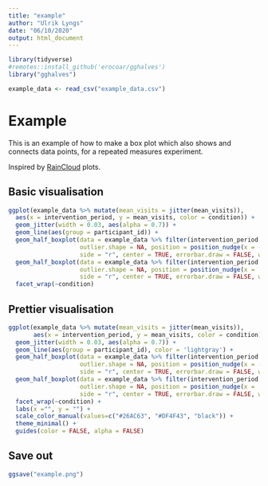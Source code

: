 ```yaml
---
title: "example"
author: "Ulrik Lyngs"
date: "06/10/2020"
output: html_document
---
```


```r
library(tidyverse)
#remotes::install_github('erocoar/gghalves')
library("gghalves")

example_data <- read_csv("example_data.csv")
```

# Example

This is an example of how to make a box plot which also shows and connects data points, for a repeated measures experiment.

Inspired by [RainCloud](https://github.com/RainCloudPlots/RainCloudPlots) plots.


## Basic visualisation
```r
ggplot(example_data %>% mutate(mean_visits = jitter(mean_visits)),
  aes(x = intervention_period, y = mean_visits, color = condition)) +
  geom_jitter(width = 0.03, aes(alpha = 0.7)) +
  geom_line(aes(group = participant_id)) +
  geom_half_boxplot(data = example_data %>% filter(intervention_period == "baseline"),
                    outlier.shape = NA, position = position_nudge(x = -.3),
                    side = "r", center = TRUE, errorbar.draw = FALSE, width = .3) +
  geom_half_boxplot(data = example_data %>% filter(intervention_period == "intervention"),
                    outlier.shape = NA, position = position_nudge(x = .15),
                    side = "r", center = TRUE, errorbar.draw = FALSE, width = .3) +
  facet_wrap(~condition)

```

## Prettier visualisation
```r
ggplot(example_data %>% mutate(mean_visits = jitter(mean_visits)),
       aes(x = intervention_period, y = mean_visits, color = condition)) +
  geom_jitter(width = 0.03, aes(alpha = 0.7)) +
  geom_line(aes(group = participant_id), color = 'lightgray') +
  geom_half_boxplot(data = example_data %>% filter(intervention_period == "baseline"),
                    outlier.shape = NA, position = position_nudge(x = -.3),
                    side = "r", center = TRUE, errorbar.draw = FALSE, width = .3) +
  geom_half_boxplot(data = example_data %>% filter(intervention_period == "intervention"),
                    outlier.shape = NA, position = position_nudge(x = .15),
                    side = "r", center = TRUE, errorbar.draw = FALSE, width = .3) +
  facet_wrap(~condition) +
  labs(x ="", y = "") +
  scale_color_manual(values=c("#26AC63", "#DF4F43", "black")) +
  theme_minimal() +
  guides(color = FALSE, alpha = FALSE)
```


## Save out
```r
ggsave("example.png")
```

